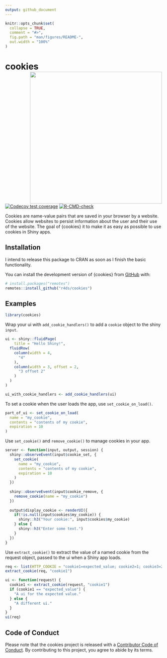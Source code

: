 ```yaml
---
output: github_document
---
```


<!-- README.md is generated from README.Rmd. Please edit that file -->

```r
knitr::opts_chunk$set(
  collapse = TRUE,
  comment = "#>",
  fig.path = "man/figures/README-",
  out.width = "100%"
)
```

# cookies <a href="https://r4ds.github.io/cookies/"><img src="man/figures/logo.svg" align="right" height="424" /></a>

<!-- badges: start -->
[![Codecov test coverage](https://codecov.io/gh/r4ds/cookies/branch/main/graph/badge.svg)](https://app.codecov.io/gh/r4ds/cookies?branch=main)
[![R-CMD-check](https://github.com/r4ds/cookies/actions/workflows/R-CMD-check.yaml/badge.svg)](https://github.com/r4ds/cookies/actions/workflows/R-CMD-check.yaml)
<!-- badges: end -->

Cookies are name-value pairs that are saved in your browser by a website. 
Cookies allow websites to persist information about the user and their use of the website.
The goal of {cookies} it to make it as easy as possible to use cookies in Shiny apps.

## Installation

I intend to release this package to CRAN as soon as I finish the basic functionality.

You can install the development version of {cookies} from [GitHub](https://github.com/) with:

``` r
# install.packages("remotes")
remotes::install_github("r4ds/cookies")
```

## Examples

```r
library(cookies)
```

Wrap your ui with `add_cookie_handlers()` to add a `cookie` object to the shiny `input`.

``` r
ui <- shiny::fluidPage(
    title = "Hello Shiny!",
  fluidRow(
    column(width = 4,
      "4"
    ),
    column(width = 3, offset = 2,
      "3 offset 2"
    )
  )
)

ui_with_cookie_handlers <- add_cookie_handlers(ui)
```

To set a cookie when the user loads the app, use `set_cookie_on_load()`.

``` r
part_of_ui <- set_cookie_on_load(
  name = "my_cookie", 
  contents = "contents of my cookie",
  expiration = 10
)
```

Use `set_cookie()` and `remove_cookie()` to manage cookies in your app.

```r
server <- function(input, output, session) {
  shiny::observeEvent(input$cookie_set, {
    set_cookie(
      name = "my_cookie",
      contents = "contents of my cookie",
      expiration = 10
    )
  })
  
  shiny::observeEvent(input$cookie_remove, {
    remove_cookie(name = "my_cookie")
  })
  
  output$display_cookie <- renderUI({
    if(!is.null(input$cookies$my_cookie)) {
      shiny::h3("Your cookie:", input$cookies$my_cookie)
    } else {
      shiny::h3("Enter some text.")
    }
  })
}
```

Use `extract_cookie()` to extract the value of a named cookie from the request object, passed to the ui when a Shiny app loads.

```r
req <- list(HTTP_COOKIE = "cookie1=expected_value; cookie2=1; cookie3=2")
extract_cookie(req, "cookie1")

ui <- function(request) {
  cookie1 <- extract_cookie(request, "cookie1")
  if (cookie1 == "expected_value") {
    "A ui for the expected value."
  } else {
    "A different ui."
  }
}
ui(req)
```

## Code of Conduct

Please note that the cookies project is released with a [Contributor Code of Conduct](https://contributor-covenant.org/version/2/1/CODE_OF_CONDUCT.html). By contributing to this project, you agree to abide by its terms.
